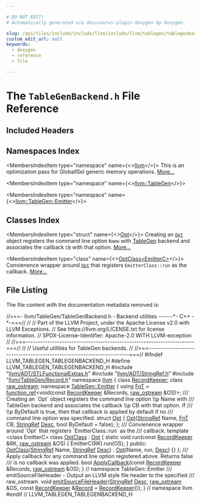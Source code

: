 ```yaml
---

# DO NOT EDIT!
# Automatically generated via docusaurus-plugin-doxygen by Doxygen.

slug: /api/files/include/include/llvm/include/llvm/tablegen/tablegenbackend-h
custom_edit_url: null
keywords:
  - doxygen
  - reference
  - file

---
```





# The `TableGenBackend.h` File Reference

<DoxygenPage pluginConfig={pluginConfig}>



## Included Headers

<IncludesList>
<IncludesListItem
  filePath="llvm/ADT/STLFunctionalExtras.h"
  permalink="/docs/api/files/include/include/llvm/include/llvm/adt/stlfunctionalextras-h"
  isLocal="true" />
<IncludesListItem
  filePath="llvm/ADT/StringRef.h"
  permalink="/docs/api/files/include/include/llvm/include/llvm/adt/stringref-h"
  isLocal="true" />
<IncludesListItem
  filePath="llvm/TableGen/Record.h"
  permalink="/docs/api/files/include/include/llvm/include/llvm/tablegen/record-h"
  isLocal="true" />
</IncludesList>

## Namespaces Index

<MembersIndex>

<MembersIndexItem
  type="namespace"
  name={<><a href="/docs/api/namespaces/llvm">llvm</a></>}>
This is an optimization pass for GlobalISel generic memory operations. <a href="/docs/api/namespaces/llvm/#details">More...</a>
</MembersIndexItem>

<MembersIndexItem
  type="namespace"
  name={<><a href="/docs/api/namespaces/llvm/tablegen">llvm::TableGen</a></>}>
</MembersIndexItem>

<MembersIndexItem
  type="namespace"
  name={<><a href="/docs/api/namespaces/llvm/tablegen/emitter">llvm::TableGen::Emitter</a></>}>
</MembersIndexItem>

</MembersIndex>

## Classes Index

<MembersIndex>

<MembersIndexItem
  type="struct"
  name={<><a href="/docs/api/structs/llvm/tablegen/emitter/opt">Opt</a></>}>
Creating an <code><a href="/docs/api/structs/llvm/tablegen/emitter/opt">Opt</a></code> object registers the command line option <code>Name</code> with <a href="/docs/api/namespaces/llvm/tablegen">TableGen</a> backend and associates the callback <code>CB</code> with that option. <a href="/docs/api/structs/llvm/tablegen/emitter/opt/#details">More...</a>
</MembersIndexItem>

<MembersIndexItem
  type="class"
  name={<><a href="/docs/api/classes/llvm/tablegen/emitter/optclass">OptClass&lt;EmitterC&gt;</a></>}>
Convienence wrapper around <code><a href="/docs/api/structs/llvm/tablegen/emitter/opt">Opt</a></code> that registers <code>EmitterClass::run</code> as the callback. <a href="/docs/api/classes/llvm/tablegen/emitter/optclass/#details">More...</a>
</MembersIndexItem>

</MembersIndex>


## File Listing

The file content with the documentation metadata removed is:

<ProgramListing>

<Link id="l00001" /><CodeLine lineNumber="1"><Highlight kind="comment">//===- llvm/TableGen/TableGenBackend.h - Backend utilities ------&#42;- C++ -&#42;-===//</Highlight><Highlight kind="normal"></Highlight></CodeLine>
<Link id="l00002" /><CodeLine lineNumber="2"><Highlight kind="normal"></Highlight><Highlight kind="comment">//</Highlight><Highlight kind="normal"></Highlight></CodeLine>
<Link id="l00003" /><CodeLine lineNumber="3"><Highlight kind="normal"></Highlight><Highlight kind="comment">// Part of the LLVM Project, under the Apache License v2.0 with LLVM Exceptions.</Highlight><Highlight kind="normal"></Highlight></CodeLine>
<Link id="l00004" /><CodeLine lineNumber="4"><Highlight kind="normal"></Highlight><Highlight kind="comment">// See https://llvm.org/LICENSE.txt for license information.</Highlight><Highlight kind="normal"></Highlight></CodeLine>
<Link id="l00005" /><CodeLine lineNumber="5"><Highlight kind="normal"></Highlight><Highlight kind="comment">// SPDX-License-Identifier: Apache-2.0 WITH LLVM-exception</Highlight><Highlight kind="normal"></Highlight></CodeLine>
<Link id="l00006" /><CodeLine lineNumber="6"><Highlight kind="normal"></Highlight><Highlight kind="comment">//</Highlight><Highlight kind="normal"></Highlight></CodeLine>
<Link id="l00007" /><CodeLine lineNumber="7"><Highlight kind="normal"></Highlight><Highlight kind="comment">//===----------------------------------------------------------------------===//</Highlight><Highlight kind="normal"></Highlight></CodeLine>
<Link id="l00008" /><CodeLine lineNumber="8"><Highlight kind="normal"></Highlight><Highlight kind="comment">//</Highlight><Highlight kind="normal"></Highlight></CodeLine>
<Link id="l00009" /><CodeLine lineNumber="9"><Highlight kind="normal"></Highlight><Highlight kind="comment">// Useful utilities for TableGen backends.</Highlight><Highlight kind="normal"></Highlight></CodeLine>
<Link id="l00010" /><CodeLine lineNumber="10"><Highlight kind="normal"></Highlight><Highlight kind="comment">//</Highlight><Highlight kind="normal"></Highlight></CodeLine>
<Link id="l00011" /><CodeLine lineNumber="11"><Highlight kind="normal"></Highlight><Highlight kind="comment">//===----------------------------------------------------------------------===//</Highlight><Highlight kind="normal"></Highlight></CodeLine>
<Link id="l00012" /><CodeLine lineNumber="12"><Highlight kind="normal"></Highlight></CodeLine>
<Link id="l00013" /><CodeLine lineNumber="13"><Highlight kind="normal"></Highlight><Highlight kind="preprocessor">#ifndef LLVM&#95;TABLEGEN&#95;TABLEGENBACKEND&#95;H</Highlight><Highlight kind="normal"></Highlight></CodeLine>
<Link id="l00014" /><CodeLine lineNumber="14"><Highlight kind="normal"></Highlight><Highlight kind="preprocessor">#define LLVM&#95;TABLEGEN&#95;TABLEGENBACKEND&#95;H</Highlight><Highlight kind="normal"></Highlight></CodeLine>
<Link id="l00015" /><CodeLine lineNumber="15"><Highlight kind="normal"></Highlight></CodeLine>
<Link id="l00016" /><CodeLine lineNumber="16"><Highlight kind="normal"></Highlight><Highlight kind="preprocessor">#include &quot;<a href="/docs/api/files/include/include/llvm/include/llvm/adt/stlfunctionalextras-h">llvm/ADT/STLFunctionalExtras.h</a>&quot;</Highlight><Highlight kind="normal"></Highlight></CodeLine>
<Link id="l00017" /><CodeLine lineNumber="17"><Highlight kind="normal"></Highlight><Highlight kind="preprocessor">#include &quot;<a href="/docs/api/files/include/include/llvm/include/llvm/adt/stringref-h">llvm/ADT/StringRef.h</a>&quot;</Highlight><Highlight kind="normal"></Highlight></CodeLine>
<Link id="l00018" /><CodeLine lineNumber="18"><Highlight kind="normal"></Highlight><Highlight kind="preprocessor">#include &quot;<a href="/docs/api/files/include/include/llvm/include/llvm/tablegen/record-h">llvm/TableGen/Record.h</a>&quot;</Highlight><Highlight kind="normal"></Highlight></CodeLine>
<Link id="l00019" /><CodeLine lineNumber="19"><Highlight kind="normal"></Highlight></CodeLine>
<Link id="l00020" /><CodeLine lineNumber="20"><Highlight kind="normal"></Highlight><Highlight kind="keyword">namespace </Highlight><Highlight kind="normal"><a href="/docs/api/namespaces/llvm">llvm</a> &#123;</Highlight></CodeLine>
<Link id="l00021" /><CodeLine lineNumber="21"><Highlight kind="normal"></Highlight></CodeLine>
<Link id="l00022" /><CodeLine lineNumber="22"><Highlight kind="normal"></Highlight><Highlight kind="keyword">class </Highlight><Highlight kind="normal"><a href="/docs/api/classes/llvm/recordkeeper">RecordKeeper</a>;</Highlight></CodeLine>
<Link id="l00023" /><CodeLine lineNumber="23"><Highlight kind="normal"></Highlight><Highlight kind="keyword">class </Highlight><Highlight kind="normal"><a href="/docs/api/classes/llvm/raw-ostream">raw&#95;ostream</a>;</Highlight></CodeLine>
<Link id="l00024" /><CodeLine lineNumber="24"><Highlight kind="normal"></Highlight></CodeLine>
<Link id="l00025" /><CodeLine lineNumber="25" lineLink="/docs/api/namespaces/llvm/tablegen"><Highlight kind="normal"></Highlight><Highlight kind="keyword">namespace </Highlight><Highlight kind="normal"><a href="/docs/api/namespaces/llvm/tablegen/emitter">TableGen::Emitter</a> &#123;</Highlight></CodeLine>
<Link id="l00026" /><CodeLine lineNumber="26" lineLink="/docs/api/namespaces/llvm/tablegen/emitter/#a8a6979b4038e161a738f9e031d925af3"><Highlight kind="normal"></Highlight><Highlight kind="keyword">using </Highlight><Highlight kind="normal"><a href="/docs/api/namespaces/llvm/tablegen/emitter/#a8a6979b4038e161a738f9e031d925af3">FnT</a> = <a href="/docs/api/classes/llvm/function-ref">function&#95;ref</a>&lt;void(</Highlight><Highlight kind="keyword">const</Highlight><Highlight kind="normal"> <a href="/docs/api/classes/llvm/recordkeeper">RecordKeeper</a> &amp;Records, <a href="/docs/api/classes/llvm/raw-ostream">raw&#95;ostream</a> &amp;OS)&gt;;</Highlight></CodeLine>
<Link id="l00027" /><CodeLine lineNumber="27"><Highlight kind="normal"></Highlight><Highlight kind="comment"></Highlight></CodeLine>
<Link id="l00028" /><CodeLine lineNumber="28"><Highlight kind="comment">/// Creating an &#96;Opt&#96; object registers the command line option \\p Name with</Highlight></CodeLine>
<Link id="l00029" /><CodeLine lineNumber="29"><Highlight kind="comment">/// TableGen backend and associates the callback \\p CB with that option. If</Highlight></CodeLine>
<Link id="l00030" /><CodeLine lineNumber="30"><Highlight kind="comment">/// \\p ByDefault is true, then that callback is applied by default if no</Highlight></CodeLine>
<Link id="l00031" /><CodeLine lineNumber="31"><Highlight kind="comment">/// command line option was specified.</Highlight><Highlight kind="normal"></Highlight></CodeLine>
<Link id="l00032" /><CodeLine lineNumber="32" lineLink="/docs/api/structs/llvm/tablegen/emitter/opt"><Highlight kind="normal"></Highlight><Highlight kind="keyword">struct </Highlight><Highlight kind="normal"><a href="/docs/api/structs/llvm/tablegen/emitter/opt/#a9987489a9dc651e9c1f98a440fe4a3e0">Opt</a> &#123;</Highlight></CodeLine>
<Link id="l00033" /><CodeLine lineNumber="33"><Highlight kind="normal">  <a href="/docs/api/structs/llvm/tablegen/emitter/opt/#a9987489a9dc651e9c1f98a440fe4a3e0">Opt</a>(<a href="/docs/api/classes/llvm/stringref">StringRef</a> Name, <a href="/docs/api/namespaces/llvm/tablegen/emitter/#a8a6979b4038e161a738f9e031d925af3">FnT</a> CB, <a href="/docs/api/classes/llvm/stringref">StringRef</a> <a href="/docs/api/namespaces/llvm/#a4de98a9acffcef5bb4b31862cb8c72ac">Desc</a>, </Highlight><Highlight kind="keywordtype">bool</Highlight><Highlight kind="normal"> ByDefault = </Highlight><Highlight kind="keyword">false</Highlight><Highlight kind="normal">);</Highlight></CodeLine>
<Link id="l00034" /><CodeLine lineNumber="34"><Highlight kind="normal">&#125;;</Highlight></CodeLine>
<Link id="l00035" /><CodeLine lineNumber="35"><Highlight kind="normal"></Highlight><Highlight kind="comment"></Highlight></CodeLine>
<Link id="l00036" /><CodeLine lineNumber="36"><Highlight kind="comment">/// Convienence wrapper around &#96;Opt&#96; that registers &#96;EmitterClass::run&#96; as the</Highlight></CodeLine>
<Link id="l00037" /><CodeLine lineNumber="37"><Highlight kind="comment">/// callback.</Highlight><Highlight kind="normal"></Highlight></CodeLine>
<Link id="l00038" /><CodeLine lineNumber="38" lineLink="/docs/api/classes/llvm/tablegen/emitter/optclass"><Highlight kind="normal"></Highlight><Highlight kind="keyword">template</Highlight><Highlight kind="normal"> &lt;</Highlight><Highlight kind="keyword">class</Highlight><Highlight kind="normal"> EmitterC&gt; </Highlight><Highlight kind="keyword">class </Highlight><Highlight kind="normal"><a href="/docs/api/classes/llvm/tablegen/emitter/optclass/#a8b4cc1e34d3d03f6841103ac5f847f5e">OptClass</a> : <a href="/docs/api/structs/llvm/tablegen/emitter/opt/#a9987489a9dc651e9c1f98a440fe4a3e0">Opt</a> &#123;</Highlight></CodeLine>
<Link id="l00039" /><CodeLine lineNumber="39"><Highlight kind="normal">  </Highlight><Highlight kind="keyword">static</Highlight><Highlight kind="normal"> </Highlight><Highlight kind="keywordtype">void</Highlight><Highlight kind="normal"> run(</Highlight><Highlight kind="keyword">const</Highlight><Highlight kind="normal"> <a href="/docs/api/classes/llvm/recordkeeper">RecordKeeper</a> &amp;RK, <a href="/docs/api/classes/llvm/raw-ostream">raw&#95;ostream</a> &amp;OS) &#123;</Highlight></CodeLine>
<Link id="l00040" /><CodeLine lineNumber="40"><Highlight kind="normal">    EmitterC(RK).run(OS);</Highlight></CodeLine>
<Link id="l00041" /><CodeLine lineNumber="41"><Highlight kind="normal">  &#125;</Highlight></CodeLine>
<Link id="l00042" /><CodeLine lineNumber="42"><Highlight kind="normal"></Highlight></CodeLine>
<Link id="l00043" /><CodeLine lineNumber="43"><Highlight kind="normal"></Highlight><Highlight kind="keyword">public</Highlight><Highlight kind="normal">:</Highlight></CodeLine>
<Link id="l00044" /><CodeLine lineNumber="44" lineLink="/docs/api/classes/llvm/tablegen/emitter/optclass/#a8b4cc1e34d3d03f6841103ac5f847f5e"><Highlight kind="normal">  <a href="/docs/api/classes/llvm/tablegen/emitter/optclass/#a8b4cc1e34d3d03f6841103ac5f847f5e">OptClass</a>(<a href="/docs/api/classes/llvm/stringref">StringRef</a> Name, <a href="/docs/api/classes/llvm/stringref">StringRef</a> <a href="/docs/api/namespaces/llvm/#a4de98a9acffcef5bb4b31862cb8c72ac">Desc</a>) : <a href="/docs/api/structs/llvm/tablegen/emitter/opt/#a9987489a9dc651e9c1f98a440fe4a3e0">Opt</a>(Name, run, <a href="/docs/api/namespaces/llvm/#a4de98a9acffcef5bb4b31862cb8c72ac">Desc</a>) &#123;&#125;</Highlight></CodeLine>
<Link id="l00045" /><CodeLine lineNumber="45"><Highlight kind="normal">&#125;;</Highlight></CodeLine>
<Link id="l00046" /><CodeLine lineNumber="46"><Highlight kind="normal"></Highlight><Highlight kind="comment"></Highlight></CodeLine>
<Link id="l00047" /><CodeLine lineNumber="47"><Highlight kind="comment">/// Apply callback for any command line option registered above. Returns false</Highlight></CodeLine>
<Link id="l00048" /><CodeLine lineNumber="48"><Highlight kind="comment">/// is no callback was applied.</Highlight><Highlight kind="normal"></Highlight></CodeLine>
<Link id="l00049" /><CodeLine lineNumber="49"><Highlight kind="normal"></Highlight><Highlight kind="keywordtype">bool</Highlight><Highlight kind="normal"> <a href="/docs/api/namespaces/llvm/tablegen/emitter/#ad8ce24c3c1a2d743d528e1bb58731d17">ApplyCallback</a>(</Highlight><Highlight kind="keyword">const</Highlight><Highlight kind="normal"> <a href="/docs/api/classes/llvm/recordkeeper">RecordKeeper</a> &amp;Records, <a href="/docs/api/classes/llvm/raw-ostream">raw&#95;ostream</a> &amp;OS);</Highlight></CodeLine>
<Link id="l00050" /><CodeLine lineNumber="50"><Highlight kind="normal"></Highlight></CodeLine>
<Link id="l00051" /><CodeLine lineNumber="51"><Highlight kind="normal">&#125; </Highlight><Highlight kind="comment">// namespace TableGen::Emitter</Highlight><Highlight kind="normal"></Highlight></CodeLine>
<Link id="l00052" /><CodeLine lineNumber="52"><Highlight kind="normal"></Highlight><Highlight kind="comment"></Highlight></CodeLine>
<Link id="l00053" /><CodeLine lineNumber="53"><Highlight kind="comment">/// emitSourceFileHeader - Output an LLVM style file header to the specified</Highlight></CodeLine>
<Link id="l00054" /><CodeLine lineNumber="54"><Highlight kind="comment">/// raw&#95;ostream.</Highlight><Highlight kind="normal"></Highlight></CodeLine>
<Link id="l00055" /><CodeLine lineNumber="55"><Highlight kind="normal"></Highlight><Highlight kind="keywordtype">void</Highlight><Highlight kind="normal"> <a href="/docs/api/namespaces/llvm/#a6c0d4726ea833a35fd64d21ea9964d33">emitSourceFileHeader</a>(<a href="/docs/api/classes/llvm/stringref">StringRef</a> <a href="/docs/api/namespaces/llvm/#a4de98a9acffcef5bb4b31862cb8c72ac">Desc</a>, <a href="/docs/api/classes/llvm/raw-ostream">raw&#95;ostream</a> &amp;OS,</Highlight></CodeLine>
<Link id="l00056" /><CodeLine lineNumber="56"><Highlight kind="normal">                          </Highlight><Highlight kind="keyword">const</Highlight><Highlight kind="normal"> <a href="/docs/api/classes/llvm/recordkeeper">RecordKeeper</a> &amp;<a href="/docs/api/classes/llvm/record">Record</a> = <a href="/docs/api/classes/llvm/recordkeeper">RecordKeeper</a>());</Highlight></CodeLine>
<Link id="l00057" /><CodeLine lineNumber="57"><Highlight kind="normal"></Highlight></CodeLine>
<Link id="l00058" /><CodeLine lineNumber="58"><Highlight kind="normal">&#125; </Highlight><Highlight kind="comment">// namespace llvm</Highlight><Highlight kind="normal"></Highlight></CodeLine>
<Link id="l00059" /><CodeLine lineNumber="59"><Highlight kind="normal"></Highlight></CodeLine>
<Link id="l00060" /><CodeLine lineNumber="60"><Highlight kind="normal"></Highlight><Highlight kind="preprocessor">#endif </Highlight><Highlight kind="comment">// LLVM&#95;TABLEGEN&#95;TABLEGENBACKEND&#95;H</Highlight><Highlight kind="normal"></Highlight></CodeLine>

</ProgramListing>

</DoxygenPage>

